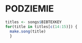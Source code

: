 # PODZIEMIE


```r
titles <- songs$BIBTEXKEY
for(title in titles[c(14:15)]) {
  make.song(title)
  }
```


